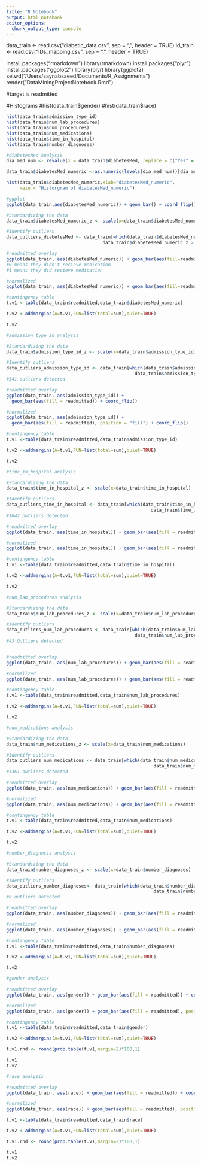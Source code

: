 ```yaml
---
title: "R Notebook"
output: html_notebook
editor_options: 
  chunk_output_type: console
---
```


data_train <- read.csv("diabetic_data.csv", sep = ",", header = TRUE)
id_train <- read.csv("IDs_mapping.csv", sep = ",", header = TRUE)

install.packages("rmarkdown")
library(rmarkdown)
install.packages("plyr")
install.packages("ggplot2")
library(plyr)
library(ggplot2)
setwd("/Users/zaynabsaeed/Documents/R_Assignments")
render("DataMiningProjectNotebook.Rmd")



#target is readmitted





#Histograms
#hist(data_train$gender)
#hist(data_train$race)
```r
hist(data_train$admission_type_id)
hist(data_train$num_lab_procedures)
hist(data_train$num_procedures)
hist(data_train$num_medications)
hist(data_train$time_in_hospital)
hist(data_train$number_diagnoses)
```



```r

#diabetesMed Analysis
dia_med_num <- revalue(x = data_train$diabetesMed, replace = c("Yes" = 1, "No" = 0))

data_train$diabetesMed_numeric <-as.numeric(levels(dia_med_num))[dia_med_num]

hist(data_train$diabetesMed_numeric,xlab="diabetesMed_numeric", 
     main = "Historgram of diabetesMed_numeric")

#ggplot
ggplot(data_train,aes(diabetesMed_numeric)) + geom_bar() + coord_flip()

#Standardizing the data
data_train$diabetesMed_numeric_z <- scale(x=data_train$diabetesMed_numeric)

#Identify outliers
data_outliers_diabetesMed <- data_train[which(data_train$diabetesMed_numeric_z < -3 | 
                                    data_train$diabetesMed_numeric_z > 3),]

#readmitted overlay
ggplot(data_train, aes(diabetesMed_numeric)) + geom_bar(aes(fill=readmitted)) + coord_flip()
#0 means they didn't recieve medication
#1 means they did recieve medication

#normalized
ggplot(data_train, aes(diabetesMed_numeric)) + geom_bar(aes(fill=readmitted), position = "fill") + coord_flip()

#contingency table
t.v1 <-table(data_train$readmitted,data_train$diabetesMed_numeric)

t.v2 <-addmargins(A=t.v1,FUN=list(total=sum),quiet=TRUE)

t.v2
```




```r
#admission_type_id analysis

#Standardizing the data
data_train$admission_type_id_z <- scale(x=data_train$admission_type_id)

#Identify outliers
data_outliers_admission_type_id <- data_train[which(data_train$admission_type_id_z < -3 | 
                                                data_train$admission_type_id_z > 3),] 
#341 outliers detected

#readmitted overlay
ggplot(data_train, aes(admission_type_id)) + 
  geom_bar(aes(fill = readmitted)) + coord_flip() 

#normalized
ggplot(data_train, aes(admission_type_id)) + 
  geom_bar(aes(fill = readmitted), position = "fill") + coord_flip() 

#contingency table
t.v1 <-table(data_train$readmitted,data_train$admission_type_id)

t.v2 <-addmargins(A=t.v1,FUN=list(total=sum),quiet=TRUE)

t.v2

```


```r

#time_in_hospital analysis

#Standardizing the data
data_train$time_in_hospital_z <- scale(x=data_train$time_in_hospital)

#Identify outliers
data_outliers_time_in_hospital <- data_train[which(data_train$time_in_hospital_z < -3 | 
                                                      data_train$time_in_hospital_z > 3),] 
#1042 outliers detected

#readmitted overlay
ggplot(data_train, aes(time_in_hospital)) + geom_bar(aes(fill = readmitted)) + coord_flip() 

#normalized
ggplot(data_train, aes(time_in_hospital)) + geom_bar(aes(fill = readmitted), position = "fill") + coord_flip() 

#contingency table
t.v1 <-table(data_train$readmitted,data_train$time_in_hospital)

t.v2 <-addmargins(A=t.v1,FUN=list(total=sum),quiet=TRUE)

t.v2

```

```r

#num_lab_procedures analysis

#Standardizing the data
data_train$num_lab_procedures_z <- scale(x=data_train$num_lab_procedures)

#Identify outliers
data_outliers_num_lab_procedures <- data_train[which(data_train$num_lab_procedures_z < -3 | 
                                                data_train$num_lab_procedures_z > 3),]
#43 Outliers detected


#readmitted overlay
ggplot(data_train, aes(num_lab_procedures)) + geom_bar(aes(fill = readmitted)) + coord_flip() 

#normalized
ggplot(data_train, aes(num_lab_procedures)) + geom_bar(aes(fill = readmitted), position = "fill") + coord_flip() 

#contingency table
t.v1 <-table(data_train$readmitted,data_train$num_lab_procedures)

t.v2 <-addmargins(A=t.v1,FUN=list(total=sum),quiet=TRUE)

t.v2


```

```r

#num_medications analysis

#Standardizing the data
data_train$num_medications_z <- scale(x=data_train$num_medications)

#Identify outliers
data_outliers_num_medications <- data_train[which(data_train$num_medications_z < -3 | 
                                                       data_train$num_medications_z > 3),]
#1361 outliers detected

#readmitted overlay
ggplot(data_train, aes(num_medications)) + geom_bar(aes(fill = readmitted)) + coord_flip() 

#normalized
ggplot(data_train, aes(num_medications)) + geom_bar(aes(fill = readmitted), position = "fill") + coord_flip() 

#contingency table
t.v1 <-table(data_train$readmitted,data_train$num_medications)

t.v2 <-addmargins(A=t.v1,FUN=list(total=sum),quiet=TRUE)

t.v2
```

```r


#number_diagnosis analysis

#Standardizing the data
data_train$number_diagnoses_z <- scale(x=data_train$number_diagnoses)

#Identify outliers
data_outliers_number_diagnoses<- data_train[which(data_train$number_diagnoses_z < -3 | 
                                                       data_train$number_diagnoses_z > 3),]
#0 outliers detected

#readmitted overlay
ggplot(data_train, aes(number_diagnoses)) + geom_bar(aes(fill = readmitted)) + coord_flip() 

#normalized
ggplot(data_train, aes(number_diagnoses)) + geom_bar(aes(fill = readmitted), position = "fill") + coord_flip() 

#contingency table
t.v1 <-table(data_train$readmitted,data_train$number_diagnoses)

t.v2 <-addmargins(A=t.v1,FUN=list(total=sum),quiet=TRUE)

t.v2

```


```r
#gender analysis

#readmitted overlay
ggplot(data_train, aes(gender)) + geom_bar(aes(fill = readmitted)) + coord_flip() 

#normalized
ggplot(data_train, aes(gender)) + geom_bar(aes(fill = readmitted), position = "fill") + coord_flip() 

#contingency table
t.v1 <-table(data_train$readmitted,data_train$gender)

t.v2 <-addmargins(A=t.v1,FUN=list(total=sum),quiet=TRUE)

t.v1.rnd <- round(prop.table(t.v1,margin=2)*100,1)

t.v1
t.v2
```

```r

#race analysis

#readmitted overlay 
ggplot(data_train, aes(race)) + geom_bar(aes(fill = readmitted)) + coord_flip()

#normalized
ggplot(data_train, aes(race)) + geom_bar(aes(fill = readmitted), position = "fill") + coord_flip() 

t.v1 <-table(data_train$readmitted,data_train$race)

t.v2 <-addmargins(A=t.v1,FUN=list(total=sum),quiet=TRUE)

t.v1.rnd <- round(prop.table(t.v1,margin=2)*100,1)

t.v1
t.v2
```
